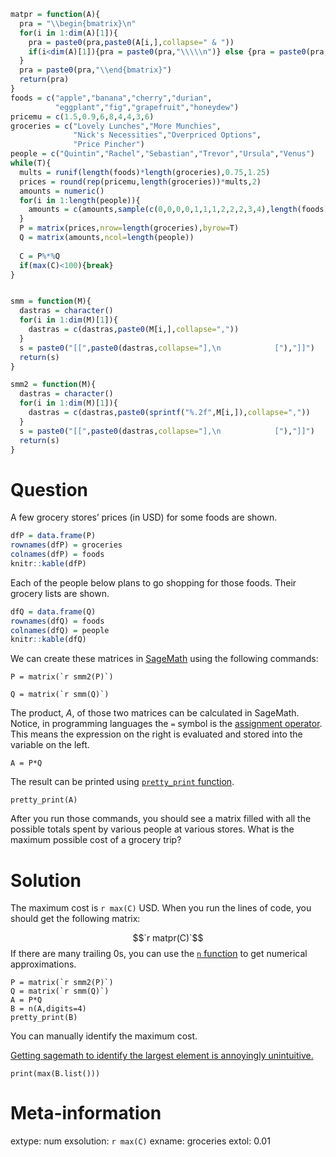 ```r
matpr = function(A){
  pra = "\\begin{bmatrix}\n"
  for(i in 1:dim(A)[1]){
    pra = paste0(pra,paste0(A[i,],collapse=" & "))
    if(i<dim(A)[1]){pra = paste0(pra,"\\\\\n")} else {pra = paste0(pra,"\n")}
  }
  pra = paste0(pra,"\\end{bmatrix}")
  return(pra)
}
foods = c("apple","banana","cherry","durian",
          "eggplant","fig","grapefruit","honeydew")
pricemu = c(1.5,0.9,6,8,4,4,3,6)
groceries = c("Lovely Lunches","More Munchies",
              "Nick's Necessities","Overpriced Options",
              "Price Pincher")
people = c("Quintin","Rachel","Sebastian","Trevor","Ursula","Venus")
while(T){
  mults = runif(length(foods)*length(groceries),0.75,1.25)
  prices = round(rep(pricemu,length(groceries))*mults,2)
  amounts = numeric()
  for(i in 1:length(people)){
    amounts = c(amounts,sample(c(0,0,0,0,1,1,1,2,2,2,3,4),length(foods)))
  }
  P = matrix(prices,nrow=length(groceries),byrow=T)
  Q = matrix(amounts,ncol=length(people))
  
  C = P%*%Q
  if(max(C)<100){break}
}


smm = function(M){
  dastras = character()
  for(i in 1:dim(M)[1]){
    dastras = c(dastras,paste0(M[i,],collapse=","))
  }
  s = paste0("[[",paste0(dastras,collapse="],\n            ["),"]]")
  return(s)
}

smm2 = function(M){
  dastras = character()
  for(i in 1:dim(M)[1]){
    dastras = c(dastras,paste0(sprintf("%.2f",M[i,]),collapse=","))
  }
  s = paste0("[[",paste0(dastras,collapse="],\n            ["),"]]")
  return(s)
}

```

Question
========

A few grocery stores' prices (in USD) for some foods are shown.

```r
dfP = data.frame(P)
rownames(dfP) = groceries
colnames(dfP) = foods
knitr::kable(dfP)
```

Each of the people below plans to go shopping for those foods. Their grocery lists are shown.

```r
dfQ = data.frame(Q)
rownames(dfQ) = foods
colnames(dfQ) = people
knitr::kable(dfQ)
```

We can create these matrices in [SageMath](https://chadworley.github.io/sage.html) using the following commands:

```
P = matrix(`r smm2(P)`)

Q = matrix(`r smm(Q)`)
```

The product, $A$, of those two matrices can be calculated in SageMath. Notice, in programming languages the `=` symbol is the [assignment operator](https://doc.sagemath.org/html/en/tutorial/tour_assignment.html). This means the expression on the right is evaluated and stored into the variable on the left. 

```
A = P*Q
```

The result can be printed using [`pretty_print` function](https://doc.sagemath.org/html/en/reference/repl/sage/repl/rich_output/pretty_print.html).

```
pretty_print(A)
```

After you run those commands, you should see a matrix filled with all the possible totals spent by various people at various stores. What is the maximum possible cost of a grocery trip?


Solution
========

The maximum cost is `r max(C)` USD. When you run the lines of code, you should get the following matrix:

$$`r matpr(C)`$$
If there are many trailing 0s, you can use the [`n` function](https://doc.sagemath.org/html/en/reference/misc/sage/misc/functional.html#sage.misc.functional.n) to get numerical approximations.

```
P = matrix(`r smm2(P)`)
Q = matrix(`r smm(Q)`)
A = P*Q
B = n(A,digits=4)
pretty_print(B)
```

You can manually identify the maximum cost.

[Getting sagemath to identify the largest element is annoyingly unintuitive.](https://ask.sagemath.org/question/10344/maximum-element-of-a-matrix/)

```
print(max(B.list()))
```


Meta-information
============
extype: num
exsolution: `r max(C)`
exname: groceries
extol: 0.01